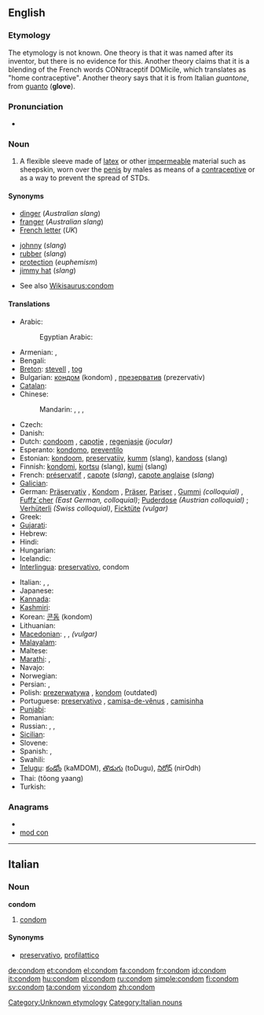 ==English==
{{wikipedia}}

===Etymology===
The etymology is not known.  One theory is that it was named after its inventor, but there is no evidence for this.  Another theory claims that it is a blending of the French words CONtraceptif DOMicile, which translates as "home contraceptive".  Another theory says that it is from Italian ''guantone'', from [[guanto]] ('''glove''').

===Pronunciation===
* {{audio|en-us-condom.ogg|Audio (US)}}

===Noun===
{{en-noun}}

# A flexible sleeve made of [[latex]] or other [[impermeable]] material such as sheepskin, worn over the [[penis]] by males as means of a [[contraceptive]] or as a way to prevent the spread of STDs.

====Synonyms====
{{top2}}
* [[dinger]] (''Australian slang'')<!--haven't heard this since I was a kid though-->
* [[franger]] (''Australian slang'')
* [[French letter]] (''UK'')
{{mid2}}
* [[johnny]] (''slang'')
* [[rubber]] (''slang'')
* [[protection]] (''euphemism'')
* [[jimmy hat]] (''slang'')
{{bottom}}
* See also [[Wikisaurus:condom]]

====Translations====
{{trans-top|flexible sleeve worn on the penis}}
* Arabic: {{t|ar|عازل ذكري|m|tr=`aazil dhakarii}}
*: Egyptian Arabic: {{tø|arz|واقي ذكري|m|tr=waaqi zakari|sc=Arab}}
* Armenian: {{t-|hy|պահպանակ|tr=pahpanak}}, {{t-|hy|գանդոն|tr=gandon}} {{i|vulgar}}
* Bengali: {{t|bn|কন্ডম|sc=Beng|xs=Bengali}}
* [[Breton]]: [[stevell]] {{f}}, [[tog]] {{m}}
* Bulgarian: [[кондом]] (kondom) {{m}}, [[презерватив]] (prezervativ) {{m}}
* [[Catalan]]: {{t-|ca|preservatiu|m}}
* Chinese:
*: Mandarin: {{t|cmn|避孕套|tr=bìyùntào|sc=Hani}},  {{t|cmn|安全套|tr=ānquántào|sc=Hani}},  {{t|cmn|陰莖套|sc=Hani}},  {{t|cmn|阴茎套|tr=yīnjīngtào|sc=Hani}}
* Czech: {{t-|cs|kondom|m}}
* Danish: {{t+|da|kondom}}
* Dutch: [[condoom]] {{m}}, [[capotje]] {{n}}, [[regenjasje]] {{n}} ''(jocular)''
* Esperanto: [[kondomo]], [[preventilo]]
* Estonian: [[kondoom]], [[preservatiiv]], [[kumm]] (slang), [[kandoss]] (slang)
* Finnish: [[kondomi]], [[kortsu]] (slang), [[kumi]] (slang)
* French: [[préservatif]] {{m}}, [[capote]] {{f}} (''slang''), [[capote anglaise]] {{f}} (''slang'')
* [[Galician]]: {{t+|gl|preservativo|m|xs=Galician}}
* German: [[Präservativ]] {{n}}, [[Kondom]] {{n}}, [[Präser]], [[Pariser]] , [[Gummi]] ''(colloquial)'' {{n}}, [[Fuffz´cher]] ''(East German, colloquial)''; [[Puderdose]] ''(Austrian colloquial)'' {{f}}; [[Verhüterli]] ''(Swiss colloquial)'', [[Ficktüte]] {{f}} ''(vulgar)''
* Greek: {{t+|el|προφυλακτικό|n|tr=profylaktikó}}
* [[Gujarati]]: {{t|gu|કોંડોમ|sc=Gujr|xs=Gujarati}}
* Hebrew: {{t-|he|קונדום|m|alt=קוֹנְדּוֹם|tr=kondom}}
* Hindi: {{t-|hi|निरोध|tr=nirodh|xs=Hindi}}
* Hungarian: {{t+|hu|óvszer}}
* Icelandic: {{t+|is|smokkur}}
* [[Interlingua]]: [[preservativo]], condom
{{trans-mid}}
* Italian: {{t+|it|preservativo|m}}, {{t+|it|profilattico|m}}, {{t+|it|condom|m}}
* Japanese: {{t+|ja|コンドーム|tr=kondōmu}}
* [[Kannada]]: {{t|kn|ಕಾಂಡಮ್|sc=Knda|xs=Kannada}}
* [[Kashmiri]]: {{t|ks|कंडोम|sc=Deva|xs=Kashmiri}}
* Korean: [[콘돔]] (kondom)
* Lithuanian: {{t-|lt|prezervatyvas|m|xs=Lithuanian}}
* [[Macedonian]]: {{t|mk|кондом|m|tr=kondóm}},  {{t-|mk|презерватив|m|tr=prezervatív}},  {{t|mk|куртон|m|tr=kurtón}} ''(vulgar)''
* [[Malayalam]]: {{t|ml|ഉറ|sc=Mlym|xs=Malayalam}}
* Maltese: {{t|mt|kondo|xs=Maltese}}
* [[Marathi]]: {{t-|mr|निरोध|tr=nirodh|sc=Deva|xs=Marathi}},  {{t|mr|कॉंन्डोम|sc=Deva|xs=Marathi}}
* Navajo: {{tø|nv|akááʼ ałtsoozígíí}}
* Norwegian: {{t-|no|kondom|m|n}}
* Persian: {{t+|fa|کاپوت|tr=kâput|xs=Persian}}, {{t+|fa|لاستیک|tr=lâstik|xs=Persian}}
* Polish: [[prezerwatywa]] {{f}}, [[kondom]] {{m}} (outdated)
* Portuguese: [[preservativo]] {{m}}, [[camisa-de-vênus]] {{f}}, [[camisinha]] {{f}}
* [[Punjabi]]: {{t|pa|ਨਿਰੋਧ|sc=Guru|xs=Punjabi}}
* Romanian: {{t+|ro|prezervativ|n}}
* Russian: {{t+|ru|презерватив|m|tr=prezervatív}},  {{t|ru|кондом|m|tr=kondóm}},  {{qualifier|slang, crude}} {{t+|ru|гондон|m|tr=gondón}}
* [[Sicilian]]: {{t|scn|prisirvativu|m|xs=Sicilian}}
* Slovene: {{t+|sl|kondom}}
* Spanish: {{t+|es|preservativo|m}}, {{t+|es|condón|m}}
* Swahili: {{t+|sw|kondomu|xs=Swahili}}
* [[Telugu]]: [[కండోం]] (kaMDOM), [[తొడుగు]] (toDugu), [[నిరోధ్]] (nirOdh)
* Thai: {{Thai|[[ถุงยาง]]}} (tŏong yaang)
* Turkish: {{t|tr|prezervatif}}
{{trans-bottom}}

===Anagrams===
* {{alphagram|cdmnoo}}
* [[mod con#English|mod con]]

[[Category:Unknown etymology]]

----

==Italian==

===Noun===
'''condom''' {{m}} {{inv}}

# [[condom#English|condom]]

====Synonyms====
* [[preservativo]], [[profilattico]]

[[Category:Italian nouns]]

[[de:condom]]
[[et:condom]]
[[el:condom]]
[[fa:condom]]
[[fr:condom]]
[[id:condom]]
[[it:condom]]
[[hu:condom]]
[[pl:condom]]
[[ru:condom]]
[[simple:condom]]
[[fi:condom]]
[[sv:condom]]
[[ta:condom]]
[[vi:condom]]
[[zh:condom]]